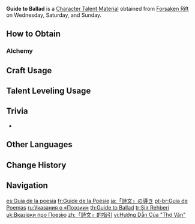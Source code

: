 {{Item Infobox
|id          = 104308
|image       = Item Guide to Ballad.png
|type        = Character Talent Materials
|group2       = Talent Books
|invCategory = Character Development Items
|group       = Ballad Books
|quality     = 3
|description = Poetry is the soul of the [[Mondstadt|land of the wind]].<br>Poetry is the manifestations of the will to encourage. In the dark days, the gales in the streets and alleyways whisper words of fury, like the battle drums, like the low rumbling before the storm.
|day1        = Wednesday
|day2        = Saturday
|day3        = Sunday
|source1     = Forsaken Rift
|source2     = [[Crafting]]
|source3     = [[Parametric Transformer]]
}}
'''Guide to Ballad''' is a [[Character Talent Material]] obtained from [[Forsaken Rift]] on Wednesday, Saturday, and Sunday.

==How to Obtain==
===Alchemy===
{{Recipe
|type = Crafting
|Teachings of Ballad = 3
|Mora = 175
|sort = Teachings of Ballad;Mora
}}

==Craft Usage==
{{Craft Usage}}

==Talent Leveling Usage==
{{Talent Leveling Usage}}

==Trivia==
* {{Mail Attachments by Category List}}

==Other Languages==
{{Other Languages
|en      = Guide to Ballad
|zhs     = 「诗文」的指引
|zhs_rm  = "Shīwén" de Zhǐyǐn
|zht     = 「詩文」的指引
|zht_rm  = "Shīwén" de Zhǐyǐn
|zh_tl   = Guide to "Poetry"
|ja      = 「詩文」の導き
|ja_rm   = "Shibun" no Michibiki
|ja_tl   = Guidance of "Poetry"
|ko      = 「시문」의 인도
|ko_tl   = Guidance of "Poetry and Prose"
|es      = Guía de la poesía
|es_tl   = Guide of Poetry
|fr      = Guide de la Poésie
|fr_tl   = Guide of Poetry
|ru      = Указания о «Поэзии»
|ru_tl   = Instructions of "Poetry"
|th      = Guide to Ballad
|vi      = Hướng Dẫn Của "Thơ Văn"
|vi_tl   = Guide of "Poetry"
|de      = Anleitung zur „Poesie“
|de_tl   = Guide to "Poetry"
|id      = Guide to "Ballad"
|pt      = Guia de Poemas
|pt_tl   = Guide of Poems
|tr      = Şiir Rehberi
|tr_tl   = Poetry Guide
|it      = Guida alla poesia
|it_tl   = Guide to Poetry
}}

==Change History==
{{Change History|1.0}}

==Navigation==
{{Development Item Navbox|Character Talent Materials}}

[[es:Guía de la poesía]]
[[fr:Guide de la Poésie]]
[[ja:「詩文」の導き]]
[[pt-br:Guia de Poemas]]
[[ru:Указания о «Поэзии»]]
[[th:Guide to Ballad]]
[[tr:Şiir Rehberi]]
[[uk:Вказівки про Поезію]]
[[zh:「詩文」的指引]]
[[vi:Hướng Dẫn Của "Thơ Văn"]]